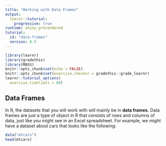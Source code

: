 ```yaml
---
title: "Working with Data Frames"
output: 
  learnr::tutorial:
    progressive: true
runtime: shiny_prerendered
tutorial:
  id: "data-frames"
  version: 0.5
---
```


```r
library(learnr)
library(gradethis)
library(MASS)
knitr::opts_chunk$set(echo = FALSE)
knitr::opts_chunk$set(exercise.checker = gradethis::grade_learnr)
learnr::tutorial_options(
  exercise.timelimit = 60)
```

## Data Frames

In R, the datasets that you will work with will mainly be in **data frames**. Data frames are just a type of object in R that consists of rows and columns of data, just like you might see in an Excel spreadsheet. For example, we might have a dataset about cars that looks like the following:

```r
data("mtcars")
head(mtcars)
```